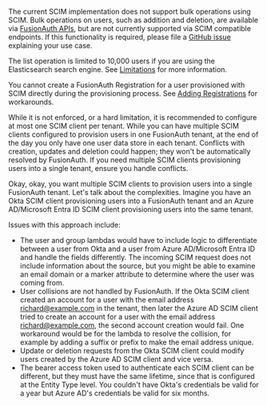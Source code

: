 
The current SCIM implementation does not support bulk operations using SCIM. Bulk operations on users, such as addition and deletion, are available via [FusionAuth APIs](/docs/apis/), but are not currently supported via SCIM compatible endpoints. If this functionality is required, please file a [GitHub issue](https://github.com/fusionauth/fusionauth-issues/issues) explaining your use case.

The list operation is limited to 10,000 users if you are using the Elasticsearch search engine. See [Limitations](/docs/get-started/core-concepts/limitations#user-searches) for more information.

You cannot create a FusionAuth Registration for a user provisioned with SCIM directly during the provisioning process. See [Adding Registrations](/docs/lifecycle/migrate-users/scim/scim#adding-registrations) for workarounds.

While it is not enforced, or a hard limitation, it is recommended to configure at most one SCIM client per tenant. While you can have multiple SCIM clients configured to provision users in one FusionAuth tenant, at the end of the day you only have one user data store in each tenant. Conflicts with creation, updates and deletion could happen; they won't be automatically resolved by FusionAuth. If you need multiple SCIM clients provisioning users into a single tenant, ensure you handle conflicts.

Okay, okay, you want multiple SCIM clients to provision users into a single FusionAuth tenant. Let's talk about the complexities. Imagine you have an Okta SCIM client provisioning users into a FusionAuth tenant and an Azure AD/Microsoft Entra ID SCIM client provisioning users into the same tenant.

Issues with this approach include:

* The user and group lambdas would have to include logic to differentiate between a user from Okta and a user from Azure AD/Microsoft Entra ID and handle the fields differently. The incoming SCIM request does not include information about the source, but you might be able to examine an email domain or a marker attribute to determine where the user was coming from.
* User collisions are not handled by FusionAuth. If the Okta SCIM client created an account for a user with the email address <InlineFieldValue>richard@example.com</InlineFieldValue> in the tenant, then later the Azure AD SCIM client tried to create an account for a user with the email address <InlineFieldValue>richard@example.com</InlineFieldValue>, the second account creation would fail. One workaround would be for the lambda to resolve the collision, for example by adding a suffix or prefix to make the email address unique.
* Update or deletion requests from the Okta SCIM client could modify users created by the Azure AD SCIM client and vice versa.
* The bearer access token used to authenticate each SCIM client can be different, but they must have the same lifetime, since that is configured at the Entity Type level. You couldn't have Okta's credentials be valid for a year but Azure AD's credentials be valid for six months.
